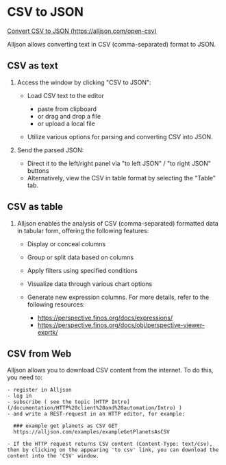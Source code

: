 # CSV to JSON

[Convert CSV to JSON (https://alljson.com/open-csv)](https://alljson.com/open-csv)

Alljson allows converting text in CSV (comma-separated) format to JSON.

## CSV as text


<ThemedImg name="CSV" alt="Convert CSV to JSON" />

1. Access the window by clicking "CSV to JSON":

   - Load CSV text to the editor

     - paste from clipboard
     - or drag and drop a file
     - or upload a local file

   - Utilize various options for parsing and converting CSV into JSON.

2. Send the parsed JSON:

   - Direct it to the left/right panel via "to left JSON" / "to right JSON" buttons
   - Alternatively, view the CSV in table format by selecting the "Table" tab.

## CSV as table

<ThemedImg name="CSV_table" alt="CSV as table" />

1. Alljson enables the analysis of CSV (comma-separated) formatted data in tabular form, offering the following features:

   - Display or conceal columns
   - Group or split data based on columns
   - Apply filters using specified conditions
   - Visualize data through various chart options
   - Generate new expression columns. For more details, refer to the following resources:

     - https://perspective.finos.org/docs/expressions/
     - https://perspective.finos.org/docs/obj/perspective-viewer-exprtk/

## CSV from Web

Alljson allows you to download CSV content from the internet. To do this, you need to:

    - register in Alljson
    - log in
    - subscribe ( see the topic [HTTP Intro](/documentation/HTTP%20client%20and%20automation/Intro) )
    - and write a REST-request in an HTTP editor, for example:

```
  ### example get planets as CSV GET
  https://alljson.com/examples/exampleGetPlanetsAsCSV
```

    - If the HTTP request returns CSV content (Content-Type: text/csv), then by clicking on the appearing 'to csv' link, you can download the content into the 'CSV' window.

